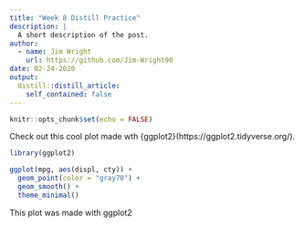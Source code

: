 ```yaml
---
title: "Week 8 Distill Practice"
description: |
  A short description of the post.
author:
  - name: Jim Wright
    url: https://github.com/Jim-Wright90
date: 02-24-2020
output:
  distill::distill_article:
    self_contained: false
---
```


```r
knitr::opts_chunk$set(echo = FALSE)
```

Check out this cool plot made wth {ggplot2}(https://ggplot2.tidyverse.org/). 


```r
library(ggplot2)

ggplot(mpg, aes(displ, cty)) +
  geom_point(color = "gray70") +
  geom_smooth() +
  theme_minimal()

```

This plot was made with ggplot2
